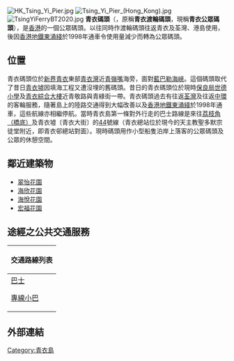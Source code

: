 {{Unreferenced |time=2008-02-10T06:35:45+00:00 }}
[[File:HK_Tsing_Yi_Pier.jpg|thumb]]
[[File:Tsing_Yi_Pier_(Hong_Kong).jpg|thumb]]
[[File:TsingYiFerryBT2020.jpg|thumb]]
'''青衣碼頭'''（{{lang-en|Tsing Yi Pier}}，原稱'''青衣渡輪碼頭'''，現稱'''青衣公眾碼頭'''），是[[香港|香港]]的一個公眾碼頭。以往同時作渡輪碼頭往返青衣及荃灣、港島使用，後因[[香港地鐵|香港地鐵]][[東涌綫|東涌綫]]於1998年通車令使用量減少而轉為公眾碼頭。

==位置==
青衣碼頭位於[[新界|新界]][[青衣島|青衣]]東部[[青衣灣|青衣灣]]近[[青嶺嘴|青嶺嘴]]海旁，面對[[藍巴勒海峽|藍巴勒海峽]]。這個碼頭取代了昔日[[青衣墟|青衣墟]]因填海工程又遭沒埋的舊碼頭。昔日的青衣碼頭位於現時[[保良局世德小學|保良局世德小學]]及[[青衣綜合大樓|青衣綜合大樓]]近青敬路與青綠街一帶。青衣碼頭過去有往返[[荃灣|荃灣]]及往返[[中環|中環]]的客輪服務，隨著島上的陸路交通得到大幅改善以及[[香港地鐵|香港地鐵]][[東涌綫|東涌綫]]於1998年通車，這些航線亦相繼停航。當時青衣島第一條對外行走的巴士路線是來往[[美孚巴士總站|荔枝角（橋底）]]及青衣墟〔青衣大街〕的[[九龍巴士44線|44]]號線（青衣總站位於現今的天主教聖多默宗徒堂附近，即青衣邨總站對面）。現時碼頭用作小型船隻泊岸上落客的公眾碼頭及公眾的休憩空間。

==鄰近建築物==
*[[翠怡花園|翠怡花園]]
*[[海欣花園|海欣花園]]
*[[海悅花園|海悅花園]]
*[[宏福花園|宏福花園]]

==途經之公共交通服務==
{| class="mw-collapsible mw-collapsed wikitable" style="background:white; margin: 0 auto; width: auto;" 
! 交通路線列表
|-
|
;[[香港巴士|巴士]]
{{九龍新界巴士簡單列表|41A|41M|43B|44|44M|49P|49X}}
;[[香港小巴|專線小巴]]
{{新界專線小巴簡單列表|88E|401|413}}
|}

==外部連結==
{{commonscat|Tsing Yi Pier}}

{{香港渡輪碼頭}}
{{香港公眾碼頭}}
{{HK-trans-stub}}
[[Category:青衣島|Category:青衣島]]